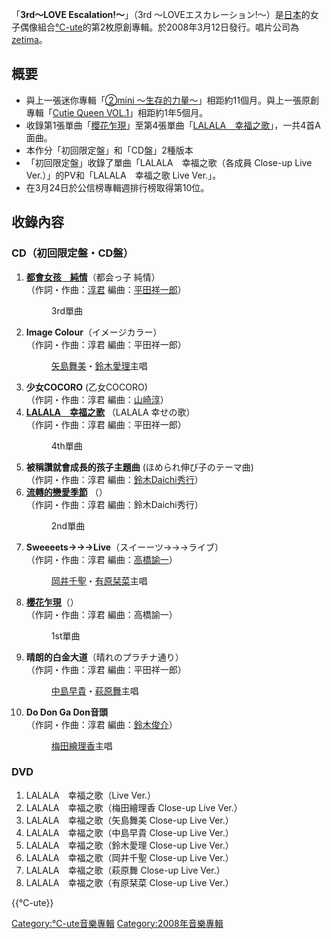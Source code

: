{{unreferenced|time=2011-06-29T06:06:19+00:00}}
{{Infobox Album
| Name = 3rd～LOVE Escalation!～
| Cover = C-uteAS03 Limited.jpg
| Artist = [[℃-ute|℃-ute]]
| Type = 專輯
| Released = 2008年3月12日
| Recorded = 2007年 - 2008年
| Genre = [[J-POP|J-POP]]
| Length = 
| Label = [[zetima|zetima]]
| Producer = [[淳君|淳君]]
| Certification  = 
| Chart position = * 週間最高排名第10位<small>（[[Oricon公信榜|Oricon]]）</small> 
| Reviews = 
| Last album            = [[②mini_～生存的力量～|②mini ～生存的力量～]]<br />2007年
| This album            = '''3rd～LOVE Escalation!～'''<br />2008年
| Next album            = [[④憧憬的_My_STAR|④憧憬的 My STAR]]<br />2009年
| Misc           = {{Singles
 | Name          = 3rd～LOVE Escalation!～
 | Type          = 錄音室專輯
 | Single 1      = [[櫻花乍現|櫻花乍現]]
 | Single 1 date = 2007年2月21日
 | Single 2      = [[流轉的戀愛季節|流轉的戀愛季節]]
 | Single 2 date = 2007年7月11日
 | Single 3      = [[都會女孩　純情|都會女孩　純情]]
 | Single 3 date = 2007年10月17日
 | Single 4      = [[LALALA　幸福之歌|LALALA　幸福之歌]]
 | Single 4 date = 2008年2月27日
}}
}}
「'''3rd～LOVE Escalation!～'''」（3rd ～LOVEエスカレーション!～）是[[日本|日本]]的女子偶像組合[[℃-ute|℃-ute]]的第2枚原創專輯。於2008年3月12日發行。唱片公司為[[zetima|zetima]]。

== 概要 ==
* 與上一張迷你專輯「[[②mini_～生存的力量～|②mini ～生存的力量～]]」相距約11個月。與上一張原創專輯「[[Cutie_Queen_VOL.1|Cutie Queen VOL.1]]」相距約1年5個月。
* 收錄第1張單曲「[[櫻花乍現|櫻花乍現]]」至第4張單曲「[[LALALA　幸福之歌|LALALA　幸福之歌]]」，一共4首A面曲。
* 本作分「初回限定盤」和「CD盤」2種版本
* 「初回限定盤」收錄了單曲「LALALA　幸福之歌（各成員 Close-up Live Ver.）」的PV和「LALALA　幸福之歌 Live Ver.」。
* 在3月24日於公信榜專輯週排行榜取得第10位。

==收錄內容==
===CD（初回限定盤・CD盤）===
# '''[[都會女孩　純情|都會女孩　純情]]'''（都会っ子 純情）<br/>（作詞・作曲：[[淳君|淳君]] 編曲：[[平田祥一郎|平田祥一郎]]）
#:3rd單曲
# '''Image Colour'''（イメージカラー）<br/>（作詞・作曲：淳君 編曲：平田祥一郎）
#:[[矢島舞美|矢島舞美]]・[[鈴木愛理|鈴木愛理]]主唱
# '''少女COCORO''' (乙女COCORO)<br/>（作詞・作曲：淳君 編曲：[[山崎淳|山崎淳]]）
# '''[[LALALA　幸福之歌|LALALA　幸福之歌]]''' （LALALA 幸せの歌）<br/>（作詞・作曲：淳君 編曲：平田祥一郎）
#:4th單曲
# '''被稱讚就會成長的孩子主題曲''' (ほめられ伸び子のテーマ曲)<br/>（作詞・作曲：淳君 編曲：[[鈴木Daichi秀行|鈴木Daichi秀行]]）
# '''[[流轉的戀愛季節|流轉的戀愛季節]]''' （{{lang|ja|めぐる恋の季節}}）<br/>（作詞・作曲：淳君 編曲：鈴木Daichi秀行）
#:2nd單曲
# '''Sweeeets→→→Live'''（スイーーツ→→→ライブ）<br/>（作詞・作曲：淳君 編曲：[[高橋諭一|高橋諭一]]）
#:[[岡井千聖|岡井千聖]]・[[有原栞菜|有原栞菜]]主唱
# '''[[櫻花乍現|櫻花乍現]]'''（{{lang|ja|桜チラリ}}）<br/>（作詞・作曲：淳君 編曲：高橋諭一）
#:1st單曲
# '''晴朗的白金大道'''（晴れのプラチナ通り）<br/>（作詞・作曲：淳君 編曲：平田祥一郎）
#:[[中島早貴|中島早貴]]・[[萩原舞_(歌手)|萩原舞]]主唱
# '''Do Don Ga Don音頭'''<br/>（作詞・作曲：淳君 編曲：[[鈴木俊介|鈴木俊介]]）
#:[[梅田繪理香|梅田繪理香]]主唱

===DVD===
#LALALA　幸福之歌（Live Ver.）
#LALALA　幸福之歌（梅田繪理香 Close-up Live Ver.）
#LALALA　幸福之歌（矢島舞美 Close-up Live Ver.）
#LALALA　幸福之歌（中島早貴 Close-up Live Ver.）
#LALALA　幸福之歌（鈴木愛理 Close-up Live Ver.）
#LALALA　幸福之歌（岡井千聖 Close-up Live Ver.）
#LALALA　幸福之歌（萩原舞 Close-up Live Ver.）
#LALALA　幸福之歌（有原栞菜 Close-up Live Ver.）





{{℃-ute}}

{{DEFAULTSORT:3rd ~LOVE Escalation!~}}
[[Category:℃-ute音樂專輯|Category:℃-ute音樂專輯]]
[[Category:2008年音樂專輯|Category:2008年音樂專輯]]